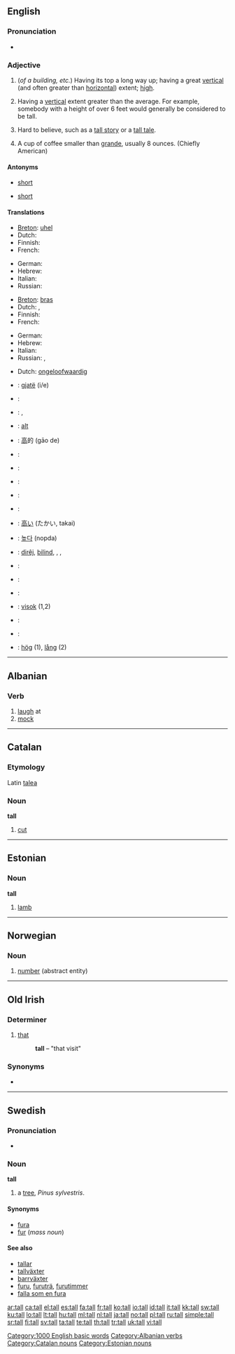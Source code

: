 {{also|tal|Tal}}
==English==

===Pronunciation===
* {{audio|en-us-tall.ogg|Audio (US)}}
*: {{rhymes|ɔːl}}

===Adjective===
{{en-adj|er}}

# (''of a building, etc.'') Having its top a long way up; having a great [[vertical]] (and often greater than [[horizontal]]) extent; [[high]].
# {{context|of a person}} Having a [[vertical]] extent greater than the average. For example, somebody with a height of over 6 feet would generally be considered to be tall.
# {{context|of a story}} Hard to believe, such as a [[tall story]] or a [[tall tale]].
# {{context|of a cup of coffee}} A cup of coffee smaller than [[grande]], usually 8 ounces. (Chiefly American)

====Antonyms====
* {{sense|of a building}} [[short]]
* {{sense|of a person}} [[short]]

====Translations====
{{trans-top|Of a building}}
* [[Breton]]: [[uhel]]
* Dutch: {{t+|nl|hoog}}
* Finnish: {{t+|fi|korkea}}
* French: {{t+|fr|haut}}
{{trans-mid}}
* German: {{t+|de|hoch}}
* Hebrew: {{t|he|גבוה|tr=gavóah|sc=Hebr}}
* Italian: {{t+|it|alto}}
* Russian: {{t+|ru|высокий|tr=vysókij|sc=Cyrl}}
{{trans-bottom}}

{{trans-top|Of a person}}
* [[Breton]]: [[bras]]
* Dutch: {{t+|nl|lang}}, {{t+|nl|groot}}
* Finnish: {{t+|fi|pitkä}}
* French: {{t+|fr|grand}}
{{trans-mid}}
* German: {{t+|de|groß}}
* Hebrew: {{t|he|גבוה|tr=gavóah|sc=Hebr}}
* Italian: {{t+|it|alto}}
* Russian: {{t+|ru|высокий|tr=vysókij|sc=Cyrl}}, {{t|ru|рослый|tr=róslyj|sc=Cyrl}}
{{trans-bottom}}

{{trans-top|Of a story}}
* Dutch: [[ongeloofwaardig]]
{{trans-mid}}
{{trans-bottom}}

{{trans-top|Of a cup of coffee}}
{{trans-mid}}
{{trans-bottom}}

{{checktrans-top}}
* {{ttbc|Albanian}}: [[gjatë]] (i/e)
* {{ttbc|Arabic}}: {{Arab|[[طويل]]}} {{unicode|(ʈawí:l)}}
* {{ttbc|Armenian}}: {{t+|hy|բարձր|tr=barjr|sc=Armn|xs=Armenian}}, {{t-|hy|բարձրահասակ|tr=barjrahasak|sc=Armn|xs=Armenian}}
* {{ttbc|Catalan}}: [[alt]]
* {{ttbc|Chinese}}: [[高]]的 (gāo de)
* {{ttbc|Czech}}: {{t+|cs|vysoký}}
* {{ttbc|Esperanto}}: {{t-|eo|alta|xs=Esperanto}}
* {{ttbc|Hungarian}}: {{t+|hu|magas}}
{{trans-mid}}
* {{ttbc|Indonesian}}: {{t+|id|tinggi|xs=Indonesian}}
* {{ttbc|Irish}}: {{t-|ga|ard|xs=Irish}}
* {{ttbc|Japanese}}: [[高い]] (たかい, takai)
* {{ttbc|Korean}}: [[높다]] (nopda)
* {{ttbc|Kurdish}}: [[dirêj]], [[bilind]], {{ku-Arab|[[درێژ]]}}, {{ku-Arab|[[باڵا به‌رز]]}}, {{ku-Arab|[[باڵا هه‌ڵچوو]]}}
* {{ttbc|Malay}}: {{t+|ms|tinggi|xs=Malay}}
* {{ttbc|Polish}}: {{t+|pl|wysoki}}
* {{ttbc|Portuguese}}: {{t+|pt|alto}}
* {{ttbc|Slovene}}: [[visok]] (1,2)
* {{ttbc|Spanish}}: {{t+|es|alto}}
* {{ttbc|Swahili}}: {{t|sw|urefu|xs=Swahili}}
* {{ttbc|Swedish}}: [[hög]] (1), [[lång]] (2)
{{trans-bottom}}

[[Category:1000 English basic words]]

----

==Albanian==

===Verb===
{{infl|sq|verb}}

# [[laugh]] at
# [[mock]]

[[Category:Albanian verbs]]

----

==Catalan==

===Etymology===
Latin [[talea]]

===Noun===
'''tall'''

# [[cut]]

[[Category:Catalan nouns]]

----

==Estonian==

===Noun===
'''tall'''

# [[lamb]]

[[Category:Estonian nouns]]

----

==Norwegian==

===Noun===
{{infl|no|noun}}

# [[number]] (abstract entity)

{{tbot entry|Norwegian|number|2008|April|no}}

----
==Old Irish==

===Determiner===
# [[that]] {{i|used after the noun, which is preceded by the [[definite article]]}}
#: {{l|sga|a}} {{l|sga|tadall}} '''tall''' – "that visit"

===Synonyms===
* {{l|sga|sin}}

----

==Swedish==

===Pronunciation===
* {{audio|Sv-en tall.ogg|audio}}

===Noun===
'''tall'''

# a [[tree]], ''Pinus sylvestris''.

====Synonyms====
* [[fura]]
* [[fur]] (''mass noun'')

====See also====
* [[tallar]]
* [[tallväxter]]
* [[barrväxter]]
* [[furu]], [[furuträ]], [[furutimmer]]
* [[falla som en fura]]

[[ar:tall]]
[[ca:tall]]
[[el:tall]]
[[es:tall]]
[[fa:tall]]
[[fr:tall]]
[[ko:tall]]
[[io:tall]]
[[id:tall]]
[[it:tall]]
[[kk:tall]]
[[sw:tall]]
[[ku:tall]]
[[lo:tall]]
[[lt:tall]]
[[hu:tall]]
[[ml:tall]]
[[nl:tall]]
[[ja:tall]]
[[no:tall]]
[[pl:tall]]
[[ru:tall]]
[[simple:tall]]
[[sr:tall]]
[[fi:tall]]
[[sv:tall]]
[[ta:tall]]
[[te:tall]]
[[th:tall]]
[[tr:tall]]
[[uk:tall]]
[[vi:tall]]